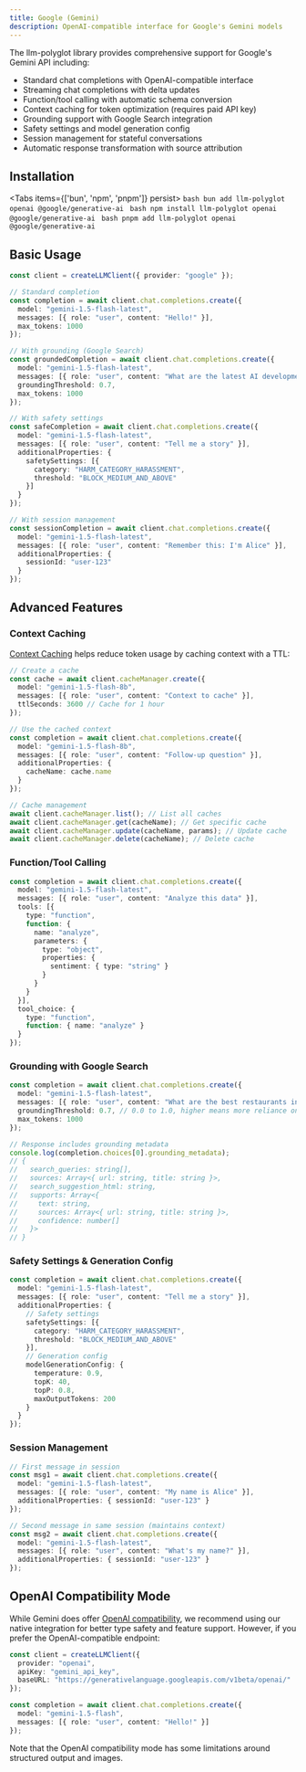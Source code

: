 ```yaml
---
title: Google (Gemini)
description: OpenAI-compatible interface for Google's Gemini models
---
```



The llm-polyglot library provides comprehensive support for Google's Gemini API including:

- Standard chat completions with OpenAI-compatible interface
- Streaming chat completions with delta updates
- Function/tool calling with automatic schema conversion
- Context caching for token optimization (requires paid API key)
- Grounding support with Google Search integration
- Safety settings and model generation config
- Session management for stateful conversations
- Automatic response transformation with source attribution

## Installation

<Tabs items={['bun', 'npm', 'pnpm']} persist>
  <Tab value="bun">
    ```bash
    bun add llm-polyglot openai @google/generative-ai
    ```
  </Tab>
  <Tab value="npm">
    ```bash
    npm install llm-polyglot openai @google/generative-ai
    ```
  </Tab>
  <Tab value="pnpm">
    ```bash
    pnpm add llm-polyglot openai @google/generative-ai
    ```
  </Tab>
</Tabs>

## Basic Usage

```typescript
const client = createLLMClient({ provider: "google" });

// Standard completion
const completion = await client.chat.completions.create({
  model: "gemini-1.5-flash-latest",
  messages: [{ role: "user", content: "Hello!" }],
  max_tokens: 1000
});

// With grounding (Google Search)
const groundedCompletion = await client.chat.completions.create({
  model: "gemini-1.5-flash-latest",
  messages: [{ role: "user", content: "What are the latest AI developments?" }],
  groundingThreshold: 0.7,
  max_tokens: 1000
});

// With safety settings
const safeCompletion = await client.chat.completions.create({
  model: "gemini-1.5-flash-latest",
  messages: [{ role: "user", content: "Tell me a story" }],
  additionalProperties: {
    safetySettings: [{
      category: "HARM_CATEGORY_HARASSMENT",
      threshold: "BLOCK_MEDIUM_AND_ABOVE"
    }]
  }
});

// With session management
const sessionCompletion = await client.chat.completions.create({
  model: "gemini-1.5-flash-latest",
  messages: [{ role: "user", content: "Remember this: I'm Alice" }],
  additionalProperties: {
    sessionId: "user-123"
  }
});
```

## Advanced Features

### Context Caching

[Context Caching](https://ai.google.dev/gemini-api/docs/caching) helps reduce token usage by caching context with a TTL:

```typescript
// Create a cache
const cache = await client.cacheManager.create({
  model: "gemini-1.5-flash-8b",
  messages: [{ role: "user", content: "Context to cache" }],
  ttlSeconds: 3600 // Cache for 1 hour
});

// Use the cached context
const completion = await client.chat.completions.create({
  model: "gemini-1.5-flash-8b",
  messages: [{ role: "user", content: "Follow-up question" }],
  additionalProperties: {
    cacheName: cache.name
  }
});

// Cache management
await client.cacheManager.list(); // List all caches
await client.cacheManager.get(cacheName); // Get specific cache
await client.cacheManager.update(cacheName, params); // Update cache
await client.cacheManager.delete(cacheName); // Delete cache
```

### Function/Tool Calling

```typescript
const completion = await client.chat.completions.create({
  model: "gemini-1.5-flash-latest",
  messages: [{ role: "user", content: "Analyze this data" }],
  tools: [{
    type: "function",
    function: {
      name: "analyze",
      parameters: {
        type: "object",
        properties: {
          sentiment: { type: "string" }
        }
      }
    }
  }],
  tool_choice: {
    type: "function",
    function: { name: "analyze" }
  }
});
```

### Grounding with Google Search

```typescript
const completion = await client.chat.completions.create({
  model: "gemini-1.5-flash-latest",
  messages: [{ role: "user", content: "What are the best restaurants in Boston?" }],
  groundingThreshold: 0.7, // 0.0 to 1.0, higher means more reliance on search
  max_tokens: 1000
});

// Response includes grounding metadata
console.log(completion.choices[0].grounding_metadata);
// {
//   search_queries: string[],
//   sources: Array<{ url: string, title: string }>,
//   search_suggestion_html: string,
//   supports: Array<{
//     text: string,
//     sources: Array<{ url: string, title: string }>,
//     confidence: number[]
//   }>
// }
```

### Safety Settings & Generation Config

```typescript
const completion = await client.chat.completions.create({
  model: "gemini-1.5-flash-latest",
  messages: [{ role: "user", content: "Tell me a story" }],
  additionalProperties: {
    // Safety settings
    safetySettings: [{
      category: "HARM_CATEGORY_HARASSMENT",
      threshold: "BLOCK_MEDIUM_AND_ABOVE"
    }],
    // Generation config
    modelGenerationConfig: {
      temperature: 0.9,
      topK: 40,
      topP: 0.8,
      maxOutputTokens: 200
    }
  }
});
```

### Session Management

```typescript
// First message in session
const msg1 = await client.chat.completions.create({
  model: "gemini-1.5-flash-latest",
  messages: [{ role: "user", content: "My name is Alice" }],
  additionalProperties: { sessionId: "user-123" }
});

// Second message in same session (maintains context)
const msg2 = await client.chat.completions.create({
  model: "gemini-1.5-flash-latest",
  messages: [{ role: "user", content: "What's my name?" }],
  additionalProperties: { sessionId: "user-123" }
});
```

## OpenAI Compatibility Mode

While Gemini does offer [OpenAI compatibility](https://ai.google.dev/gemini-api/docs/openai#node.js), we recommend using our native integration for better type safety and feature support. However, if you prefer the OpenAI-compatible endpoint:

```typescript
const client = createLLMClient({
  provider: "openai",
  apiKey: "gemini_api_key",
  baseURL: "https://generativelanguage.googleapis.com/v1beta/openai/"
});

const completion = await client.chat.completions.create({
  model: "gemini-1.5-flash",
  messages: [{ role: "user", content: "Hello!" }]
});
```

Note that the OpenAI compatibility mode has some limitations around structured output and images.